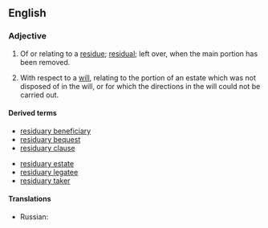 ==English==

===Adjective===
{{en-adj|-}}

# Of or relating to a [[residue]]; [[residual]]; left over, when the main portion has been removed.
# {{lb|en|legal}} With respect to a [[will]], relating to the portion of an estate which was not disposed of in the will, or for which the directions in the will could not be carried out.

====Derived terms====
{{top2}}
* [[residuary beneficiary]]
* [[residuary bequest]]
* [[residuary clause]]
{{mid2}}
* [[residuary estate]]
* [[residuary legatee]]
* [[residuary taker]]
{{bottom}}

====Translations====
{{checktrans-top}}
* Russian: {{t+|ru|оста́точный}}
{{trans-mid}}
{{trans-bottom}}